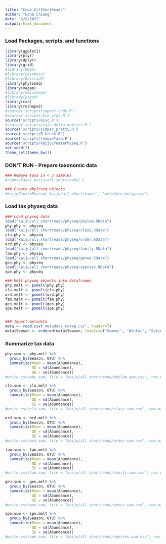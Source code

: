 ```yaml
---
title: "Code_AllShortReads"
author: "Edna Chiang"
date: "2/8/2022"
output: html_document
---
```


### Load Packages, scripts, and functions
```r
library(ggplot2)
library(plyr)
library(dplyr)
library(grid)
#library(MESS)
#library(pgirmess)
#library(Bolstad2)
library(phyloseq)
library(vegan)
#library(miLineage)
#library(psych)
library(car)
library(reshape2)
#source('scripts/import_crds.R')
#source('scripts/bin_crds.R')
source('scripts/misc.R')
#source('scripts/calc_delta_metrics.R')
source('scripts/simper_pretty.R')
source('scripts/R_krusk.R')
source('scripts/removeTaxa.R')
source('scripts/kaijuCreatePhyseq.R')
set.seed(1)
theme_set(theme_bw())
```



### DON'T RUN - Prepare taxonomic data
```r
### Remove taxa in < 3 samples
#removeTaxa('kaiju/all_shortreads/')

### Create phyloseq objects
#kaijuCreatePhyseq('kaiju/all_shortreads/', 'metadata_metag.csv')
```

### Load tax physeq data
```r
### Load physeq data
load("kaiju/all_shortreads/physeq/phylum.RData")
phy.phy <- physeq
load("kaiju/all_shortreads/physeq/class.RData")
cla.phy <- physeq
load("kaiju/all_shortreads/physeq/order.RData")
ord.phy <- physeq
load("kaiju/all_shortreads/physeq/family.RData")
fam.phy <- physeq
load("kaiju/all_shortreads/physeq/genus.RData")
gen.phy <- physeq
load("kaiju/all_shortreads/physeq/species.RData")
spe.phy <- physeq

### Melt physeq objects into dataframes
phy.melt <- psmelt(phy.phy)
cla.melt <- psmelt(cla.phy)
ord.melt <- psmelt(ord.phy)
fam.melt <- psmelt(fam.phy)
gen.melt <- psmelt(gen.phy)
spe.melt <- psmelt(spe.phy)


### Import metadata
meta <- read.csv('metadata_metag.csv', header=T)
meta$Season <- ordered(meta$Season, levels=c("Summer", "Winter", "Spring"))
```


### Summarize tax data
```r
phy.sum <- phy.melt %>%
  group_by(Season, OTU) %>%
  summarize(Mean = mean(Abundance),
            SD = sd(Abundance),
            SE = se(Abundance))
#write.csv(phy.sum, file = "kaiju/all_shortreads/phylum.sum.csv", row.names = F)

cla.sum <- cla.melt %>%
  group_by(Season, OTU) %>%
  summarize(Mean = mean(Abundance),
            SD = sd(Abundance),
            SE = se(Abundance))
#write.csv(cla.sum, file = "kaiju/all_shortreads/class.sum.csv", row.names = F)

ord.sum <- ord.melt %>%
  group_by(Season, OTU) %>%
  summarize(Mean = mean(Abundance),
            SD = sd(Abundance),
            SE = se(Abundance))
#write.csv(ord.sum, file = "kaiju/all_shortreads/order.sum.csv", row.names = F)

fam.sum <- fam.melt %>%
  group_by(Season, OTU) %>%
  summarize(Mean = mean(Abundance),
            SD = sd(Abundance),
            SE = se(Abundance))
#write.csv(fam.sum, file = "kaiju/all_shortreads/family.sum.csv", row.names = F)

gen.sum <- gen.melt %>%
  group_by(Season, OTU) %>%
  summarize(Mean = mean(Abundance),
            SD = sd(Abundance),
            SE = se(Abundance))
#write.csv(gen.sum, file = "kaiju/all_shortreads/genus.sum.csv", row.names = F)

spe.sum <- spe.melt %>%
  group_by(Season, OTU) %>%
  summarize(Mean = mean(Abundance),
            SD = sd(Abundance),
            SE = se(Abundance))
#write.csv(spe.sum, file = "kaiju/all_shortreads/species.sum.csv", row.names = F)
```